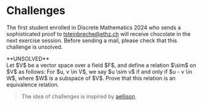 
# Challenges

The first student enrolled in Discrete Mathematics 2024 who sends a sophisticated proof to [tsteinbreche@ethz.ch](mailto:tsteinbreche@ethz.ch) will receive chocolate in the next exercise session.
Before sending a mail, please check that this challenge is unsolved.

<Callout type='info' emoji="🔒">
**UNSOLVED**
<Problem title="Equivalence Relation on Vector Spaces" source="Tobias Steinbrecher">
  <div label="question">
    Let $V$ be a vector space over a field $F$, and define a relation $\sim$ on $V$ as follows: For $u, v \in V$, we say $u \sim v$ if and only if $u - v \in W$, where $W$ is a subspace of $V$. Prove that this relation is an equivalence relation.
  </div>
</Problem>
</Callout>


> The idea of challenges is inspired by [aellison](https://n.ethz.ch/~aellison/dm2022/).


